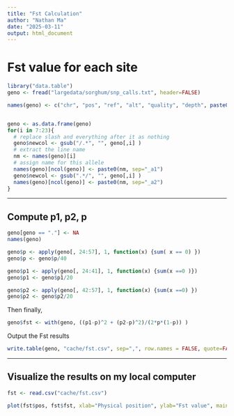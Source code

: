 ```yaml
---
title: "Fst Calculation"
author: "Nathan Ma"
date: "2025-03-11"
output: html_document
---
```


# Fst value for each site

```r
library("data.table")
geno <- fread("largedata/sorghum/snp_calls.txt", header=FALSE)

names(geno) <- c("chr", "pos", "ref", "alt", "quality", "depth", paste0("l",1:17))


geno <- as.data.frame(geno)
for(i in 7:23){
  # replace slash and everything after it as nothing
  geno$newcol <- gsub("/.*", "", geno[,i] )
  # extract the line name
  nm <- names(geno)[i]
  # assign name for this allele
  names(geno)[ncol(geno)] <- paste0(nm, sep="_a1")
  geno$newcol <- gsub(".*/", "", geno[,i] )
  names(geno)[ncol(geno)] <- paste0(nm, sep="_a2")
}
```

---


## Compute p1, p2, p


```r
geno[geno == "."] <- NA
names(geno)

geno$p <- apply(geno[, 24:57], 1, function(x) {sum( x == 0) })
geno$p <- geno$p/40

geno$p1 <- apply(geno[, 24:41], 1, function(x) {sum(x ==0 )})
geno$p1 <- geno$p1/20

geno$p2 <- apply(geno[, 42:57], 1, function(x) {sum(x ==0) })
geno$p2 <- geno$p2/20
```

Then finally,

```r
geno$fst <- with(geno, ((p1-p)^2 + (p2-p)^2)/(2*p*(1-p)) )
```

Output the Fst results

```r
write.table(geno, "cache/fst.csv", sep=",", row.names = FALSE, quote=FALSE)
```

---

## Visualize the results on my local computer

```r
fst <- read.csv("cache/fst.csv")

plot(fst$pos, fst$fst, xlab="Physical position", ylab="Fst value", main="")
```
